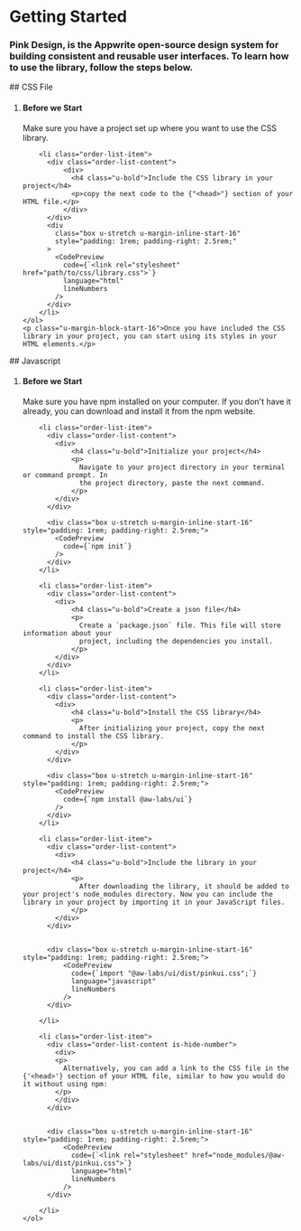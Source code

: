 
# Getting Started

### Pink Design, is the Appwrite open-source design system for building consistent and reusable user interfaces. To learn how to use the library, follow the steps below.


<section class="common-section">
## CSS File
    <ol class="order-list u-margin-block-start-16">
        <li class="order-list-item">
          <div class="order-list-content">
            <div>
                <h4 class="u-bold">Before we Start</h4>
                <p>
                  Make sure you have a project set up where you want to use the CSS library.
                </p>
            </div>
          </div>
        </li>

        <li class="order-list-item">
          <div class="order-list-content">
              <div>
                <h4 class="u-bold">Include the CSS library in your project</h4>
                <p>copy the next code to the {"<head>"} section of your HTML file.</p>
              </div>
          </div>
          <div
            class="box u-stretch u-margin-inline-start-16"
            style="padding: 1rem; padding-right: 2.5rem;"
          >
            <CodePreview
              code={`<link rel="stylesheet" href="path/to/css/library.css">`}
              language="html"
              lineNumbers
            />
          </div>
        </li>
    </ol>
    <p class="u-margin-block-start-16">Once you have included the CSS library in your project, you can start using its styles in your HTML elements.</p>
</section>


<section class="common-section">
## Javascript
    <ol class="order-list u-margin-block-start-16">
        <li class="order-list-item">
          <div class="order-list-content">
            <div>
                <h4 class="u-bold">Before we Start</h4>
                <p>
                  Make sure you have npm installed on your computer. If you don't have it
                  already, you can download and install it from the npm website.
                </p>
            </div>
          </div>
        </li>

        <li class="order-list-item">
          <div class="order-list-content">
            <div>
                <h4 class="u-bold">Initialize your project</h4>
                <p>
                  Navigate to your project directory in your terminal or command prompt. In
                  the project directory, paste the next command.
                </p>
            </div>
          </div>

          <div class="box u-stretch u-margin-inline-start-16" style="padding: 1rem; padding-right: 2.5rem;">
            <CodePreview
              code={`npm init`}
            />
          </div>
        </li>

        <li class="order-list-item">
          <div class="order-list-content">
            <div>
                <h4 class="u-bold">Create a json file</h4>
                <p>
                  Create a `package.json` file. This file will store information about your
                  project, including the dependencies you install.
                </p>
            </div>
          </div>
        </li>

        <li class="order-list-item">
          <div class="order-list-content">
            <div>
                <h4 class="u-bold">Install the CSS library</h4>
                <p>
                  After initializing your project, copy the next command to install the CSS library.
                </p>
            </div>
          </div>

          <div class="box u-stretch u-margin-inline-start-16" style="padding: 1rem; padding-right: 2.5rem;">
            <CodePreview
              code={`npm install @aw-labs/ui`}
            />
          </div>
        </li>

        <li class="order-list-item">
          <div class="order-list-content">
            <div>
                <h4 class="u-bold">Include the library in your project</h4>
                <p>
                  After downloading the library, it should be added to your project's node_modules directory. Now you can include the library in your project by importing it in your JavaScript files.
                </p>
            </div>
          </div>


          <div class="box u-stretch u-margin-inline-start-16" style="padding: 1rem; padding-right: 2.5rem;">
              <CodePreview
                code={`import "@aw-labs/ui/dist/pinkui.css";`}
                language="javascript"
                lineNumbers
              />
          </div>

        </li>

        <li class="order-list-item">
          <div class="order-list-content is-hide-number">
            <div>
            <p>
              Alternatively, you can add a link to the CSS file in the {'<head>'} section of your HTML file, similar to how you would do it without using npm:
            </p>
            </div>
          </div>


          <div class="box u-stretch u-margin-inline-start-16" style="padding: 1rem; padding-right: 2.5rem;">
              <CodePreview
                code={`<link rel="stylesheet" href="node_modules/@aw-labs/ui/dist/pinkui.css">`}
                language="html"
                lineNumbers
              />
          </div>

        </li>
    </ol>
</section>
